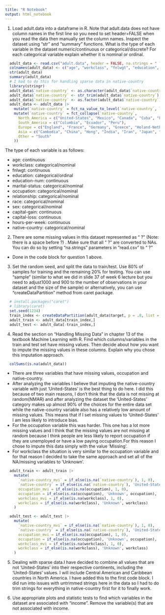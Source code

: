 ---
title: "R Notebook"
output: html_notebook
---
1. Load adult.data into a dataframe in R. Note that adult.data does not have column names in
the first line so you need to set header=FALSE when you read the data then manually set the column
names. Inspect the dataset using “str” and “summary” functions. What is the type of each variable in
the dataset numeric/continuous or categorical/discrete? For each categorical variable explain whether
it is nominal or ordinal.

```{R}
  adult_data <- read.csv("adult.data", header = FALSE, na.strings = " ?")
  colnames(adult_data) <- c("age", "workclass", "fnlwgt", "education", "education-num", "marital-status", "occupation", "relationship", "race", "sex", "capital-gain", "capital-loss", "hours-per-week", "native-country", "target")
  str(adult_data)
  summary(adult_data)
  # I had to do this for handling sparse data in native-country
  library(stringr)
  adult_data$`native-country` <- as.character(adult_data$`native-country`)
  adult_data$`native-country` <- str_trim(adult_data$`native-country`)
  adult_data$`native-country` <- as.factor(adult_data$`native-country`)
  adult_data <- adult_data |>
    mutate(`native-country` = fct_na_value_to_level(`native-country`, level = "United-States")) |>
    mutate(`native-country` = fct_collapse(`native-country`,
      North_America = c("United-States", "Mexico", "Canada", "Cuba", "Puerto-Rico", "Trinadad&Tobago", "Honduras", "Guatemala", "El-Salvador", "Haiti", "Jamaica", "Dominican-Republic", "Nicaragua"),
      South_America = c("Columbia", "Ecuador", "Peru"),
      Europe = c("England", "France", "Germany", "Greece", "Holand-Netherlands", "Hungary", "Ireland", "Italy", "Poland", "Portugal", "Scotland", "Yugoslavia"),
      Asia = c("Cambodia", "China", "Hong", "India", "Iran", "Japan", "Laos", "Outlying-US(Guam-USVI-etc)", "Philippines", "Taiwan", "Thailand", "Vietnam"),
      Other = "South"
    ))
```

The type of each variable is as follows:

- age: continuous
- workclass: categorical/nominal
- fnlwgt: continuous
- education: categorical/ordinal
- education-num: continuous
- marital-status: categorical/nominal
- occupation: categorical/nominal
- relationship: categorical/nominal
- race: categorical/nominal
- sex: categorical/nominal
- capital-gain: continuous
- capital-loss: continuous
- hours-per-week: continuous
- native-country: categorical/nominal

2. There are some missing values in this dataset represented as “ ?” (Note: there is a space before
?) . Make sure that all “ ?” are converted to NAs. You can do so by setting “na.strings” parameters in
“read.csv” to “ ?”

- Done in the code block for question 1 above.

3. Set the random seed, and split the data to train/test. Use 80% of samples for training and the
remaining 20% for testing. You can use “sample” (similar to what we did in slide 37 of week 6 lecture
but you need to adjust1000 and 900 to the number of observations in your dataset and the size of the
sample) or alternatively, you can use “createDataPartition” method from caret package.

```{R}
  # install.packages("caret")
  # library(caret)
  set.seed(1234)
  train_index <- createDataPartition(adult_data$target, p = .8, list = FALSE, times = 1)
  adult_train <- adult_data[train_index,]
  adult_test <- adult_data[-train_index,]
```

4. Read the section on “Handling Missing Data” in chapter 13 of the textbook Machine
Learning with R. Find which columns/variables in the train and test set have missing values. Then
decide about how you want to impute the missing values in these columns. Explain why you chose
this imputation approach.
```{R}
  colSums(is.na(adult_data))
```

- There are three variables that have missing values, occupation and native-country. 
- After analyzing the variables I believe that imputing the native-country variable with just 'United-States' is the best thing to do here. I did this because of two main reasons, I don't think that the data is not missing at random(NMAR) and after analyzing the dataset the 'United-States' category makes up almost 90% of the choices for the entire data set while the native-country variable also has a relatively low amount of missing values. This means that if I set missing values to 'United-States' I am less likely to introduce bias.
- For the occupation variable this was harder. This one has a lot more missing values and I think that the missing values are not missing at random because I think people are less likely to report occupation if they are unemployed or have a low paying occupation.For this reason I chose to impute this data simply with the value 'Missing'.
- For workclass the situation is very similar to the occupation variable and for that reason I decided to take the same approach and set all of the NA/missing variables to 'Unknown'.

```{R}
  adult_train <- adult_train |>
    mutate(
      `native-country_mvi` = if_else(is.na(`native-country`), 1, 0),
      `native-country` = if_else(is.na(`native-country`), 'United-States', `native-country`),
      occupation_mvi = if_else(is.na(occupation), 1, 0),
      occupation = if_else(is.na(occupation), 'Unknown', occupation),
      workclass_mvi = if_else(is.na(workclass), 1, 0),
      workclass = if_else(is.na(workclass), 'Unknown', workclass)
    )

  adult_test <- adult_test |>
    mutate(
      `native-country_mvi` = if_else(is.na(`native-country`), 1, 0),
      `native-country` = if_else(is.na(`native-country`), 'United-States', `native-country`),
      occupation_mvi = if_else(is.na(occupation), 1, 0),
      occupation = if_else(is.na(occupation), 'Unknown', occupation),
      workclass_mvi = if_else(is.na(workclass), 1, 0),
      workclass = if_else(is.na(workclass), 'Unknown', workclass)
    )
```

5. Dealing with sparse data.I have decided to combine all values that are not 'United-States' into their respective continents, including the 'United-States' values. I will include Central American and Caribbean countries in North America. I have added this to the first code block. I did run into issues with untrimmed strings here in the data so I had to do trim strings for everything in native-country first for it to finally work. 

6. Use appropriate plots and statistic tests to find which variables in the dataset are associated with
“income”. Remove the variable(s) that are not associated with income.